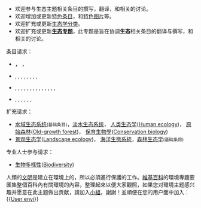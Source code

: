 * 欢迎参与生态主题相关条目的撰写，翻译，和相关的讨论。 
* 欢迎增加或更新[[Portal:生态/特色条目|特色条目]]，和[[Portal:生态/特色图片|特色图片]]等。
* 欢迎扩充或更新[[:Category:生态学|生态学分类]]。
* 欢迎扩充或更新'''[[Wikipedia:生态专题|生态专题]]'''，此专题是旨在协调'''生态'''相关条目的翻译与撰写，和相关的讨论。

;条目请求：
* {{link-en|河流生态系统|River ecosystem}}， {{link-en|湖泊生态系统|Lake ecosystem}}， {{link-en|陆地生态系统|Terrestrial ecosystem}}
* {{link-en|行为生态学|Behavioral ecology}}, {{link-en|生态系统生态学|Ecosystem ecology}}, {{link-en|生态系统模型|Ecosystem model}}, {{link-en|摄食行为列表|List of feeding behaviours}}, {{link-en|生态学代谢学说|Metabolic theory of ecology}}, {{link-en|生产力（生态学）|Productivity (ecology)}}, {{link-en|噬菌体生态学|Phage ecology}}, {{link-en|生态效率|Ecological efficiency}}, {{link-en|能量流（生态学）|Energy flow (ecology)}}
* {{link-en|生态网络|Ecological network}}, {{link-en|丰度（生态学）|Abundance (ecology)}}, {{link-en|生态收益|Ecological yield}}, {{link-en|物种多样性的生态学影响|Ecological effects of biodiversity}}, {{link-en|生态灭绝|Ecological extinction}}, {{link-en|生態型|Ecotype}}, {{link-en|擾亂 (生態學)|Disturbance (ecology)}}, {{link-en|生態陷阱|Ecological trap}}, {{link-en|生態系統工程師|Ecosystem engineer}}, {{link-en|海洋動物棲地|Marine habitats}}, {{link-en|極限相似性|Limiting similarity}}, {{link-en|生態位構建|Niche construction}}, {{link-en|生態位分化|Niche differentiation}}, {{link-en|生態崩潰|Ecological collapse}}, {{link-en|生態負債|Ecological debt}}
* {{link-en|生態能量學|Ecological energetics}}, {{link-en|生態指示生物|Ecological indicator}}, {{link-en|生态阈值|Ecological threshold}}, {{link-en|萊比錫最少量率|Liebig's law of the minimum}}, {{link-en|臨界值法則|Marginal value theorem}}, {{link-en|托森法則|Thorson's rule}}, {{link-en|旱生演替系列|Xerosere}}

;扩充请求：
* [[水域生态系统|水域生态系统]]<small>(基础条目)</small>，[[淡水生态系统|淡水生态系统]]， [[人类生态学|人类生态学]]([[:en:Human_ecology|Human ecology]])， [[原始森林|原始森林]]([[:en:Old-growth_forest|Old-growth forest]])， [[保育生物學|保育生物學]]([[:en:Conservation_biology|Conservation biology]])
* [[景观生态学|景观生态学]]([[:en:Landscape_ecology|Landscape ecology]])， [[海洋生態系統|海洋生態系統]]，[[森林生态学|森林生态学]]<small>(基础条目)</small>

;专业人士参与请求：
* [[生物多樣性|生物多樣性]]([[:en:Biodiversity|Biodiversity]])

人類的[[文明|文明]]是建立在環境上的，所以必須進行保護的工作。[[維基百科|維基百科]]的環境專題要匯集整個百科內有關環境的內容，整理起來以便大家觀照，如果您对環境主题感兴趣并愿意在此主题做出贡献，請加入[[Wikipedia:環境興趣小組維基人列表|小組]]，謝謝！並順便在您的用户面中加入：<nowiki>{{</nowiki>[[Template:User_envi|User envi]]<nowiki>}}</nowiki>
{{User envi}}